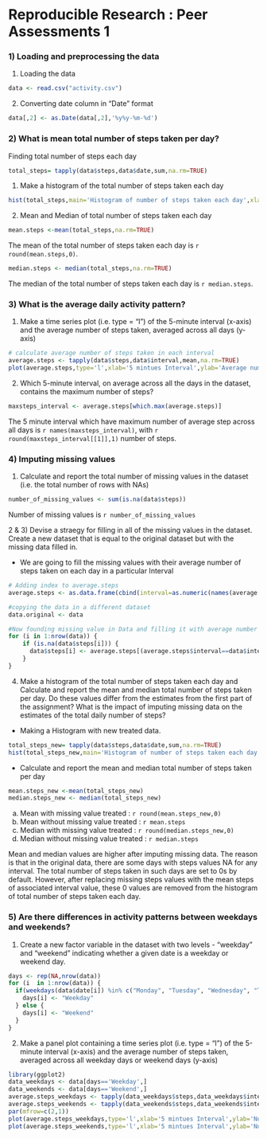 Reproducible Research : Peer Assessments 1
========================================================

### 1) Loading and preprocessing the data

 1) Loading the data
```r
data <- read.csv("activity.csv")
```

 2) Converting date column in "Date" format
```r
data[,2] <- as.Date(data[,2],'%y%y-%m-%d')
```

### 2) What is mean total number of steps taken per day?

Finding total number of steps each day
```r
total_steps= tapply(data$steps,data$date,sum,na.rm=TRUE)
```
 
 1) Make a histogram of the total number of steps taken each day 
```r
hist(total_steps,main='Histogram of number of steps taken each day',xlab='Number of Steps',ylab='Frequency',xlim=c(0,22000),breaks=22)
```
 
 2) Mean and Median of total number of steps taken each day
 
```r
mean.steps <-mean(total_steps,na.rm=TRUE)
```
The mean of the total number of steps taken each day is `r round(mean.steps,0)`.

```r
median.steps <- median(total_steps,na.rm=TRUE)
```
The median of the total number of steps taken each day is `r median.steps`.

### 3) What is the average daily activity pattern?

 1) Make a time series plot (i.e. type = "l") of the 5-minute interval (x-axis) and the average number of steps taken, averaged across all days (y-axis)
 
```r
# calculate average number of steps taken in each interval
average.steps <- tapply(data$steps,data$interval,mean,na.rm=TRUE)
plot(average.steps,type='l',xlab='5 mintues Interval',ylab='Average number of steps taken in each interval',main='Time Series Plot')
```

 2) Which 5-minute interval, on average across all the days in the dataset, contains the maximum number of steps?
 
```r
maxsteps_interval <- average.steps[which.max(average.steps)]
```

The 5 minute interval which have maximum number of average step across all days is `r names(maxsteps_interval)`, with `r round(maxsteps_interval[[1]],1)` number of steps.

### 4) Imputing missing values

 1) Calculate and report the total number of missing values in the dataset (i.e. the total number of rows with NAs)
 
```r
number_of_missing_values <- sum(is.na(data$steps))
```

Number of missing values is `r number_of_missing_values`

 2 & 3) Devise a straegy for filling in all of the missing values in the dataset. Create a new dataset that is equal to the original dataset but with the missing data filled in.
 
 - We are going to fill the missing values with their average number of steps taken on each day in a particular Interval
 
```r
# Adding index to average.steps
average.steps <- as.data.frame(cbind(interval=as.numeric(names(average.steps)),avg.steps=average.steps))

#copying the data in a different dataset
data.original <- data

#Now founding missing value in Data and filling it with average number of steps in respective interval
for (i in 1:nrow(data)) {
    if (is.na(data$steps[i])) {
      data$steps[i] <- average.steps[(average.steps$interval==data$interval[i]),2]
    }
}
```

 4) Make a histogram of the total number of steps taken each day and Calculate and report the mean and median total number of steps taken per day. Do these values differ from the estimates from the first part of the assignment? What is the impact of imputing missing data on the estimates of the total daily number of steps?

 - Making a Histogram with new treated data.
```r
total_steps_new= tapply(data$steps,data$date,sum,na.rm=TRUE)
hist(total_steps_new,main='Histogram of number of steps taken each day',xlab='Number of Steps',ylab='Frequency',xlim=c(0,22000),breaks=22)
```

 - Calculate and report the mean and median total number of steps taken per day

```r
mean.steps_new <-mean(total_steps_new)
median.steps_new <- median(total_steps_new)
```

 a) Mean with missing value treated : `r round(mean.steps_new,0)`
 b) Mean without missing value treated : `r mean.steps`
 c) Median with missing value treated : `r round(median.steps_new,0)`
 d) Median without missing value treated : `r median.steps`
 
Mean and median values are higher after imputing missing data. The reason is that in the original data, there are some days with steps values NA for any interval. The total number of steps taken in such days are set to 0s by default. However, after replacing missing steps values with the mean steps of associated interval value, these 0 values are removed from the histogram of total number of steps taken each day.

### 5) Are there differences in activity patterns between weekdays and weekends?

 1) Create a new factor variable in the dataset with two levels - "weekday" and "weekend" indicating whether a given date is a weekday or weekend day.
 
```r
days <- rep(NA,nrow(data))
for (i  in 1:nrow(data)) {
  if(weekdays(data$date[i]) %in% c("Monday", "Tuesday", "Wednesday", "Thursday", "Friday")) {
    days[i] <- "Weekday"
  } else {
    days[i] <- "Weekend"
  }
}
```

 2) Make a panel plot containing a time series plot (i.e. type = "l") of the 5-minute interval (x-axis) and the average number of steps taken, averaged across all weekday days or weekend days (y-axis)
 
```r
library(ggplot2)
data_weekdays <- data[days=='Weekday',]
data_weekends <- data[days=='Weekend',]
average.steps_weekdays <- tapply(data_weekdays$steps,data_weekdays$interval,mean)
average.steps_weekends <- tapply(data_weekends$steps,data_weekends$interval,mean)
par(mfrow=c(2,1))
plot(average.steps_weekdays,type='l',xlab='5 mintues Interval',ylab='Number of steps',main='Time Series Plot(Weekdays)')
plot(average.steps_weekends,type='l',xlab='5 mintues Interval',ylab='Number of steps',main='Time Series Plot(Weekends)')
``` 
